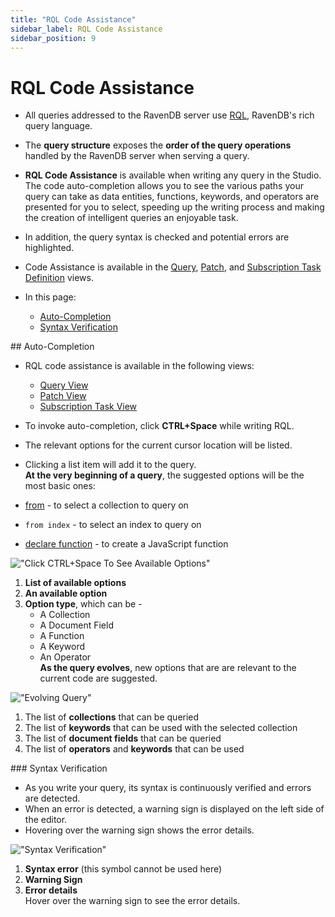 ```yaml
---
title: "RQL Code Assistance"
sidebar_label: RQL Code Assistance
sidebar_position: 9
---
```




# RQL Code Assistance
<Admonition type="note" title="Note">

* All queries addressed to the RavenDB server use [RQL](../../client-api/session/querying/what-is-rql), 
  RavenDB's rich query language.  
* The **query structure** exposes the **order of the query operations** 
  handled by the RavenDB server when serving a query.  
* **RQL Code Assistance** is available when writing any query in the Studio.  
  The code auto-completion allows you to see the various paths your query 
  can take as data entities, functions, keywords, and operators are presented 
  for you to select, speeding up the writing process and making the creation 
  of intelligent queries an enjoyable task.  
* In addition, the query syntax is checked and potential errors are highlighted.  
* Code Assistance is available in the [Query](../../studio/database/queries/query-view#query-view), 
  [Patch](../../studio/database/documents/patch-view#patch-view), 
  and [Subscription Task Definition](../../studio/database/tasks/ongoing-tasks/subscription-task#subscription-task-definition) 
  views.  

* In this page:  
  * [Auto-Completion](../../studio/database/code-assistance#auto-completion)  
  * [Syntax Verification](../../studio/database/code-assistance#syntax-verification)  
</Admonition>
## Auto-Completion

* RQL code assistance is available in the following views:  
   - [Query View](../../studio/database/queries/query-view#query-view)  
   - [Patch View](../../studio/database/documents/patch-view#patch-view)  
   - [Subscription Task View](../../studio/database/tasks/ongoing-tasks/subscription-task#subscription-task-definition)  
* To invoke auto-completion, click **CTRL+Space** while writing RQL.  
* The relevant options for the current cursor location will be listed.  
* Clicking a list item will add it to the query.  
**At the very beginning of a query**, the suggested options will be the 
most basic ones:  

* [from](../../client-api/session/querying/what-is-rql#from) - to select a collection to query on  
* `from index` - to select an index to query on  
* [declare function](../../client-api/session/querying/what-is-rql#declare) - to create a JavaScript function  

!["Click CTRL+Space To See Available Options"](./assets/code-assistance-1.png)

1. **List of available options**  
2. **An available option**  
3. **Option type**, which can be -  
    * A Collection  
    * A Document Field  
    * A Function  
    * A Keyword  
    * An Operator  
**As the query evolves**, new options that are are relevant to the current code are suggested.  

!["Evolving Query"](./assets/code-assistance-2.png)

<Admonition type="info" title="For the collection query shown above, auto-completion presents: " id="for-the-collection-query-shown-above-auto-completion-presents" href="#for-the-collection-query-shown-above-auto-completion-presents">

1. The list of **collections** that can be queried   
2. The list of **keywords** that can be used with the selected collection  
3. The list of **document fields** that can be queried  
4. The list of **operators** and **keywords** that can be used  

</Admonition>
### Syntax Verification

* As you write your query, its syntax is continuously verified and errors are detected.  
* When an error is detected, a warning sign is displayed on the left side of the editor.  
* Hovering over the warning sign shows the error details.  

!["Syntax Verification"](./assets/code-assistance-3.png)

1. **Syntax error** (this symbol cannot be used here)  
2. **Warning Sign**  
3. **Error details**  
   Hover over the warning sign to see the error details.  



